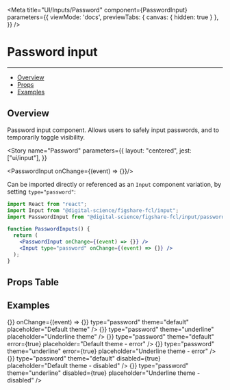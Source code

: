 
<Meta 
  title="UI/Inputs/Password" 
  component={PasswordInput} 
  parameters={{
    viewMode: 'docs',
    previewTabs: { 
      canvas: { hidden: true } 
     },
  }}
/>

# Password input
---
- [Overview](#overview)
- [Props](#props-table)
- [Examples](#examples)

## Overview
Password input component. Allows users to safely input passwords, and to temporarily toggle visibility.

<Story 
  name="Password" 
  parameters={{
    layout: "centered",
    jest: ["ui/input"],
  }}
>
  <PasswordInput onChange={(event) => {}}/>
</Story>

Can be imported directly or referenced as an `Input` component variation, by setting `type="password"`:

```jsx
import React from "react";
import Input from "@digital-science/figshare-fcl/input";
import PasswordInput from "@digital-science/figshare-fcl/input/password";

function PasswordInputs() {
  return (
    <PasswordInput onChange={(event) => {}} />
    <Input type="password" onChange={(event) => {}} />
  );
}
```

## Props Table
<ArgsTable of={PasswordInput} />

## Examples

<Canvas>
  <PasswordInput onChange={(event) => {}} onChange={(event) => {}} type="password" theme="default" placeholder="Default theme" />
  <PasswordInput onChange={(event) => {}} type="password" theme="underline" placeholder="Underline theme" />
  <PasswordInput onChange={(event) => {}} type="password" theme="default" error={true} placeholder="Default theme - error" />
  <PasswordInput onChange={(event) => {}} type="password" theme="underline" error={true} placeholder="Underline theme - error" />
  <PasswordInput onChange={(event) => {}} type="password" theme="default" disabled={true} placeholder="Default theme - disabled" />
  <PasswordInput onChange={(event) => {}} type="password" theme="underline" disabled={true} placeholder="Underline theme - disabled" />
</Canvas>